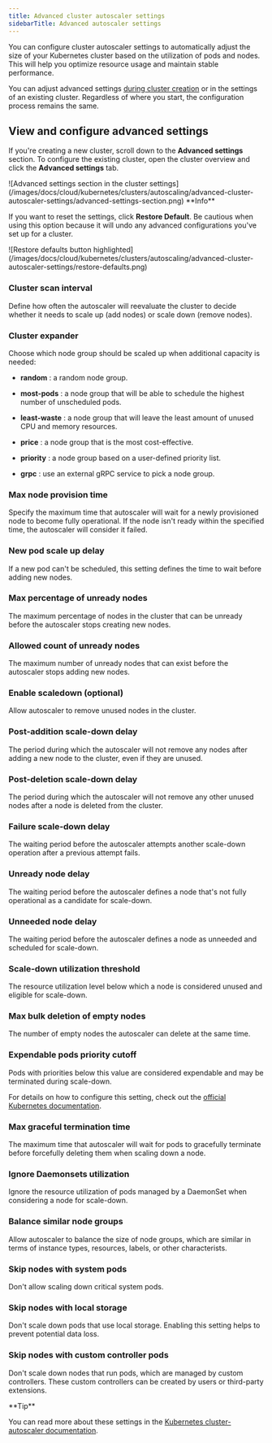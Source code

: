 ---
title: Advanced cluster autoscaler settings
sidebarTitle: Advanced autoscaler settings
---

You can configure cluster autoscaler settings to automatically adjust the size of your Kubernetes cluster based on the utilization of pods and nodes. This will help you optimize resource usage and maintain stable performance. 

You can adjust advanced settings [during cluster creation](/cloud/kubernetes/clusters/create-a-kubernetes-cluster) or in the settings of an existing cluster. Regardless of where you start, the configuration process remains the same. 

## View and configure advanced settings

If you're creating a new cluster, scroll down to the **Advanced settings** section. To configure the existing cluster, open the cluster overview and click the **Advanced settings** tab. 


<Frame>![Advanced settings section in the cluster settings](/images/docs/cloud/kubernetes/clusters/autoscaling/advanced-cluster-autoscaler-settings/advanced-settings-section.png)</Frame>

 <Info>
**Info**

If you want to reset the settings, click **Restore Default**. Be cautious when using this option because it will undo any advanced configurations you've set up for a cluster.
</Info> 
<Frame>![Restore defaults button highlighted](/images/docs/cloud/kubernetes/clusters/autoscaling/advanced-cluster-autoscaler-settings/restore-defaults.png)</Frame>



### Cluster scan interval

Define how often the autoscaler will reevaluate the cluster to decide whether it needs to scale up (add nodes) or scale down (remove nodes). 

### Cluster expander

Choose which node group should be scaled up when additional capacity is needed: 

  * **random** : a random node group. 

  * **most-pods** : a node group that will be able to schedule the highest number of unscheduled pods. 

  * **least-waste** : a node group that will leave the least amount of unused CPU and memory resources. 

  * **price** : a node group that is the most cost-effective. 

  * **priority** : a node group based on a user-defined priority list. 

  * **grpc** : use an external gRPC service to pick a node group.




### Max node provision time

Specify the maximum time that autoscaler will wait for a newly provisioned node to become fully operational. If the node isn't ready within the specified time, the autoscaler will consider it failed. 

### New pod scale up delay

If a new pod can't be scheduled, this setting defines the time to wait before adding new nodes. 

### Max percentage of unready nodes

The maximum percentage of nodes in the cluster that can be unready before the autoscaler stops creating new nodes. 

### Allowed count of unready nodes

The maximum number of unready nodes that can exist before the autoscaler stops adding new nodes. 

### Enable scaledown (optional)

Allow autoscaler to remove unused nodes in the cluster. 

### Post-addition scale-down delay

The period during which the autoscaler will not remove any nodes after adding a new node to the cluster, even if they are unused. 

### Post-deletion scale-down delay

The period during which the autoscaler will not remove any other unused nodes after a node is deleted from the cluster. 

### Failure scale-down delay

The waiting period before the autoscaler attempts another scale-down operation after a previous attempt fails. 

### Unready node delay

The waiting period before the autoscaler defines a node that's not fully operational as a candidate for scale-down. 

### Unneeded node delay

The waiting period before the autoscaler defines a node as unneeded and scheduled for scale-down. 

### Scale-down utilization threshold

The resource utilization level below which a node is considered unused and eligible for scale-down. 

### Max bulk deletion of empty nodes

The number of empty nodes the autoscaler can delete at the same time. 

### Expendable pods priority cutoff

Pods with priorities below this value are considered expendable and may be terminated during scale-down. 

For details on how to configure this setting, check out the [official Kubernetes documentation](https://kubernetes.io/docs/concepts/scheduling-eviction/pod-priority-preemption/). 

### Max graceful termination time

The maximum time that autoscaler will wait for pods to gracefully terminate before forcefully deleting them when scaling down a node. 

### Ignore Daemonsets utilization

Ignore the resource utilization of pods managed by a DaemonSet when considering a node for scale-down. 

### Balance similar node groups

Allow autoscaler to balance the size of node groups, which are similar in terms of instance types, resources, labels, or other characterists. 

### Skip nodes with system pods

Don't allow scaling down critical system pods. 

### Skip nodes with local storage

Don't scale down pods that use local storage. Enabling this setting helps to prevent potential data loss. 

### Skip nodes with custom controller pods

Don't scale down nodes that run pods, which are managed by custom controllers. These custom controllers can be created by users or third-party extensions. 

<Tip>
**Tip**

You can read more about these settings in the [Kubernetes cluster-autoscaler documentation](https://github.com/kubernetes/autoscaler/blob/master/cluster-autoscaler/FAQ.md#what-are-the-parameters-to-ca).
</Tip>